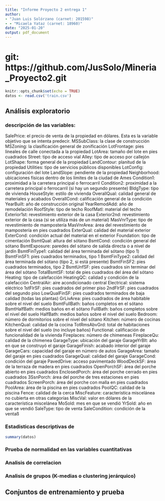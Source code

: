 ```yaml
---
title: "Informe Proyecto 2 entrega 1"
author:
- "Juan Luis Solórzano (carnet: 201598)"
- - "Micaela Yataz (carnet: 18960)"
date: "2025-01-20"
output: pdf_document
---
```



# git: https://github.com/JusSolo/Mineria_Proyecto2.git
```r
knitr::opts_chunk$set(echo = TRUE)
datos <- read.csv('train.csv')
```

## Análisis exploratorio

### descripción de las variables:

SalePrice: el precio de venta de la propiedad en dólares. Esta es la variable objetivo que se intenta predecir.
MSSubClass: la clase de construcción
MSZoning: la clasificación general de zonificación
LotFrontage: pies lineales de calle conectada a la propiedad
LotArea: tamaño del lote en pies cuadrados
Street: tipo de acceso vial
Alley: tipo de acceso por callejón
LotShape: forma general de la propiedad
LandContour: planitud de la propiedad
Utilities: tipo de servicios públicos disponibles
LotConfig: configuración del lote
LandSlope: pendiente de la propiedad
Neighborhood: ubicaciones físicas dentro de los límites de la ciudad de Ames
Condition1: proximidad a la carretera principal o ferrocarril
Condition2: proximidad a la carretera principal o ferrocarril (si hay un segundo presente)
BldgType: tipo de vivienda
HouseStyle: estilo de vivienda
OverallQual: calidad general de materiales y acabados
OverallCond: calificación general de la condición
YearBuilt: año de construcción original
YearRemodAdd: año de remodelación
RoofStyle: tipo de techo
RoofMatl: material del techo
Exterior1st: revestimiento exterior de la casa
Exterior2nd: revestimiento exterior de la casa (si se utiliza más de un material)
MasVnrType: tipo de revestimiento de mampostería
MasVnrArea: área del revestimiento de mampostería en pies cuadrados
ExterQual: calidad del material exterior
ExterCond: condición actual del material en el exterior
Foundation: tipo de cimentación
BsmtQual: altura del sótano
BsmtCond: condición general del sótano
BsmtExposure: paredes del sótano de salida directa o a nivel de jardín
BsmtFinType1: calidad del área terminada del sótano (tipo 1)
BsmtFinSF1: pies cuadrados terminados, tipo 1
BsmtFinType2: calidad del área terminada del sótano (tipo 2, si está presente)
BsmtFinSF2: pies cuadrados terminados, tipo 2
BsmtUnfSF: pies cuadrados sin terminar del área del sótano
TotalBsmtSF: total de pies cuadrados del área del sótano
Heating: tipo de calefacción
HeatingQC: calidad y condición de la calefacción
CentralAir: aire acondicionado central
Electrical: sistema eléctrico
1stFlrSF: pies cuadrados del primer piso
2ndFlrSF: pies cuadrados del segundo piso
LowQualFinSF: pies cuadrados terminados de baja calidad (todas las plantas)
GrLivArea: pies cuadrados de área habitable sobre el nivel del suelo
BsmtFullBath: baños completos en el sótano
BsmtHalfBath: medios baños en el sótano
FullBath: baños completos sobre el nivel del suelo
HalfBath: medios baños sobre el nivel del suelo
Bedroom: número de dormitorios sobre el nivel del sótano
Kitchen: número de cocinas
KitchenQual: calidad de la cocina
TotRmsAbvGrd: total de habitaciones sobre el nivel del suelo (no incluye baños)
Functional: calificación de funcionalidad de la vivienda
Fireplaces: número de chimeneas
FireplaceQu: calidad de la chimenea
GarageType: ubicación del garaje
GarageYrBlt: año en que se construyó el garaje
GarageFinish: acabado interior del garaje
GarageCars: capacidad del garaje en número de autos
GarageArea: tamaño del garaje en pies cuadrados
GarageQual: calidad del garaje
GarageCond: condición del garaje
PavedDrive: acceso pavimentado
WoodDeckSF: área de la terraza de madera en pies cuadrados
OpenPorchSF: área del porche abierto en pies cuadrados
EnclosedPorch: área del porche cerrado en pies cuadrados
3SsnPorch: área del porche de tres estaciones en pies cuadrados
ScreenPorch: área del porche con malla en pies cuadrados
PoolArea: área de la piscina en pies cuadrados
PoolQC: calidad de la piscina
Fence: calidad de la cerca
MiscFeature: característica miscelánea no cubierta en otras categorías
MiscVal: valor en dólares de la característica miscelánea
MoSold: mes en que se vendió
YrSold: año en que se vendió
SaleType: tipo de venta
SaleCondition: condición de la ventaß

### Estadisticas descriptivas de

```r
summary(datos)
```


### Prueba de normalidad en las variables cuantitativas

### Analisis de  correlacion 

### Analisis de grupos (K-medias o clustering jerárquico)

## Conjuntos de entrenamiento y prueba

## 






